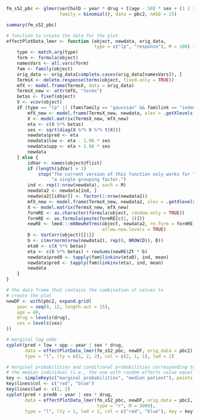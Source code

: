 ```r
fm_s52_pbc <- glmer(serCholD ~ year * drug + I(age - 50) * sex + (1 | id), 
                    family = binomial(), data = pbc2, nAGQ = 15)

summary(fm_s52_pbc)

# function to create the data for the plot
effectPlotData_lmer <- function (object, newdata, orig_data, 
                                 type = c("lp", "response"), M = 100) {
    type <- match.arg(type)
    form <- formula(object)
    namesVars <- all.vars(form)
    fam <- family(object)
    orig_data <- orig_data[complete.cases(orig_data[namesVars]), ]
    TermsX <- delete.response(terms(object, fixed.only = TRUE))
    mfX <- model.frame(TermsX, data = orig_data)
    TermsX_new <- attr(mfX, "terms")
    betas <- fixef(object)
    V <- vcov(object)
    if (type == "lp" || (fam$family == "gaussian" && fam$link == "indentity")) {
        mfX_new <- model.frame(TermsX_new, newdata, xlev = .getXlevels(TermsX, mfX))
        X <- model.matrix(TermsX_new, mfX_new)
        eta <- c(X %*% betas)
        ses <- sqrt(diag(X %*% V %*% t(X)))
        newdata$pred <- eta
        newdata$low <- eta - 1.96 * ses
        newdata$upp <- eta + 1.96 * ses
        newdata
    } else {
        idVar <- names(object@flist)
        if (length(idVar) > 1)
            stop("The current version of this function only works for ",
                 "a single grouping factor.")
        ind <- rep(1:nrow(newdata), each = M)
        newdata2 <- newdata[ind, ]
        newdata2[[idVar]] <- factor(1:nrow(newdata2))
        mfX_new <- model.frame(TermsX_new, newdata2, xlev = .getXlevels(TermsX, mfX))
        X <- model.matrix(TermsX_new, mfX_new)
        formRE <- as.character(formula(object, random.only = TRUE))
        formRE <- as.formula(paste(formRE[c(1, 3)]))
        newRE <- lme4:::mkNewReTrms(object, newdata2, re.form = formRE,
                                    allow.new.levels = TRUE)
        D <- VarCorr(object)[[1]]
        b <- c(mvrnorm(nrow(newdata2), rep(0, NROW(D)), D))
        eta0 <- c(X %*% betas)
        eta <- c(X %*% betas) + rowSums(newRE$Zt * b)
        newdata$pred0 <- tapply(fam$linkinv(eta0), ind, mean)
        newdata$pred <- tapply(fam$linkinv(eta), ind, mean)
        newdata
    }
}

# the data frame that contains the combination of values to
# create the plot
newDF <- with(pbc2, expand.grid(
    year = seq(0, 12, length.out = 15),
    age = 49,
    drug = levels(drug),
    sex = levels(sex)
))

# marginal log odds
xyplot(pred + low + upp ~ year | sex * drug, 
       data = effectPlotData_lmer(fm_s52_pbc, newDF, orig_data = pbc2), 
       type = "l", lty = c(1, 2, 2), col = c(2, 1, 1), lwd = 2)

# marginal probabilities and conditional probabilities corresponding to
# the median individual (i.e., the one with random effects value equal to zero)
key <- simpleKey(c("marginal probabilities", "median patient"), points = FALSE, lines = TRUE)
key$lines$col <- c("red", "blue")
key$lines$lwd <- c(2, 2)
xyplot(pred + pred0 ~ year | sex * drug, 
       data = effectPlotData_lmer(fm_s52_pbc, newDF, orig_data = pbc2, 
                                  type = "r", M = 3000), 
       type = "l", lty = 1, lwd = 2, col = c("red", "blue"), key = key)
```

